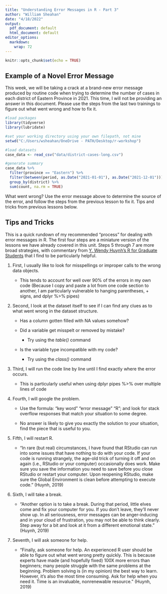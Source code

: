 ---
title: "Understanding Error Messages in R - Part 3"
author: "William Sheahan"
date: "4/18/2022"
output:
  pdf_document: default
  html_document: default
editor_options:
  markdown:
    wrap: 72
---

```{r setup, include=FALSE}
knitr::opts_chunk$set(echo = TRUE)
```

## **Example of a Novel Error Message**

This week, we will be taking a crack at a brand-new error message
produced by routine code when trying to determine the number of cases in
each district of Eastern Province in 2021. This time, I will not be
providing an answer in this document. Please use the steps from the last
two trainings to figure out what went wrong and how to fix it.

```{r new error, warning=FALSE, message=FALSE, error = TRUE}
#load packages
library(tidyverse)
library(lubridate)

#set your working directory using your own filepath, not mine
setwd("C:/Users/wsheahan/OneDrive - PATH/Desktop/r-workshop")

#load datasets
case_data <- read_csv("data/district-cases-long.csv")

#generate summary
case_data %>%
  filter(province == "Eastern") %>%
  filter(between(period, as.Date("2021-01-01"), as.Date("2021-12-01"))) %>%
  group_by(district) %>%
  sum(count, na.rm = TRUE)

```

What went wrong? Use the error message above to determine the source of the error, and follow the steps from the previous lesson to fix it. Tips and tricks from previous lessons below. 

## **Tips and Tricks**

This is a quick rundown of my recommended "process" for dealing with
error messages in R. The first four steps are a miniature version of the
lessons we have already covered in this unit. Steps 5 through 7 are more
broad strategies, with commentary from [Y. Wendy Huynh's R for Graduate
Students](https://bookdown.org/yih_huynh/Guide-to-R-Book/trouble.html)
that I find to be particularly helpful.

1.  First, I usually like to look for misspellings or improper calls to
    the wrong data objects.

    -   This tends to account for well over 90% of the errors in my own
        code (Because I copy and paste a lot from one code section to
        another, I am particularly vulnerable to hanging parentheses, +
        signs, and dplyr %>% pipes)

2.  Second, I look at the dataset itself to see if I can find any clues
    as to what went wrong in the dataset structure.

    -   Has a column gotten filled with NA values somehow?

    -   Did a variable get misspelt or removed by mistake?

        -   Try using the *table()* command

    -   Is the variable type incompatible with my code?

        -   Try using the *class()* command

3.  Third, I will run the code line by line until I find exactly where
    the error occurs.

    -   This is particularly useful when using dplyr pipes %>% over
        multiple lines of code

4.  Fourth, I will google the problem.

    -   Use the formula: "key word" "error message" "R"; and look for
        stack overflow responses that match your situation to some
        degree.

    -   No answer is likely to give you exactly the solution to your
        situation, find the piece that is useful to you.

5.  Fifth, I will restart R.

    -   "In rare (but real) circumstances, I have found that RStudio can
        run into some issues that have nothing to do with your code. If
        your code is running strangely, the age-old trick of turning it
        off and on again (i.e., RStudio or your computer) occasionally
        does work. Make sure you save the information you need to save
        before you close RStudio or restart your computer. Upon
        reopening RStudio, make sure the Global Environment is clean
        before attempting to execute code." (Huynh, 2019)

6.  Sixth, I will take a break.

    -   "Another option is to take a break. During that period, little
        elves come and fix your computer for you. If you don't leave,
        they'll never show up. In all seriousness, error messages can be
        anger-inducing and in your cloud of frustration, you may not be
        able to think clearly. Step away for a bit and look at it from a
        different emotional state." (Huynh, 2019)

7.  Seventh, I will ask someone for help.

    -   "Finally, ask someone for help. An experienced R user should be
        able to figure out what went wrong pretty quickly. This is
        because experts have made (and hopefully fixed) 100X more errors
        than beginners; many people struggle with the same problems at
        the beginning. Problem solving is (in my opinion) the best way
        to learn. However, it's also the most time consuming. Ask for
        help when you need it. Time is an invaluable, nonrenewable
        resource." (Huynh, 2019)

